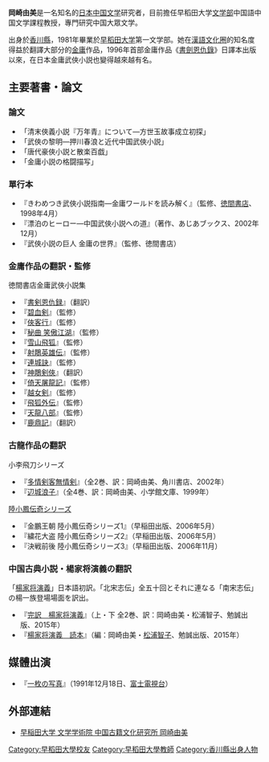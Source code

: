 {{blpunsourced|time=2017-03-11T18:12:05+00:00}}
'''岡崎由美'''{{BD|1958年||}}是一名知名的[[日本|日本]][[中国文学|中国文学]]研究者，目前擔任早稻田大学[[文学部|文学部]]中国語中国文学課程教授，專門研究中国大眾文学。

出身於[[香川縣|香川縣]]，1981年畢業於[[早稻田大学|早稻田大学]]第一文学部。她在[[漢語文化圈|漢語文化圈]]的知名度得益於翻譯大部分的[[金庸|金庸]]作品，1996年首部金庸作品《[[書劍恩仇錄|書劍恩仇錄]]》日譯本出版以來，在日本金庸武俠小説也變得越來越有名。

== 主要著書・論文 ==
=== 論文 ===
* 「清末俠義小説『万年青』について―方世玉故事成立初探」
* 「武俠の黎明―押川春浪と近代中国武俠小説」
* 「唐代豪俠小説と散楽百戯」
* 「金庸小説の格闘描写」

=== 單行本 ===
* 『きわめつき武俠小説指南―金庸ワールドを読み解く』（監修、[[徳間書店|徳間書店]]、1998年4月）
* 『漂泊のヒーロー―中国武俠小説への道』（著作、あじあブックス、2002年12月）
* 『武俠小説の巨人 金庸の世界』（監修、徳間書店）

=== 金庸作品の翻訳・監修 ===
; 徳間書店金庸武俠小説集
* 『[[書剣恩仇録|書剣恩仇録]]』（翻訳）
* 『[[碧血剣|碧血剣]]』（監修）
* 『[[侠客行|俠客行]]』（監修）
* 『[[秘曲_笑傲江湖|秘曲 笑傲江湖]]』（監修）
* 『[[雪山飛狐|雪山飛狐]]』（監修）
* 『[[射雕英雄伝|射鵰英雄伝]]』（監修）
* 『[[連城訣|連城訣]]』（監修）
* 『[[神雕剣侠|神鵰剣俠]]』（翻訳）
* 『[[倚天屠龍記|倚天屠龍記]]』（監修）
* 『[[越女剣|越女剣]]』（監修）
* 『[[飛狐外伝|飛狐外伝]]』（監修）
* 『[[天龍八部_(小説)|天龍八部]]』（監修）
* 『[[鹿鼎記|鹿鼎記]]』（翻訳）

=== 古龍作品の翻訳 ===
; 小李飛刀シリーズ
* 『[[多情剣客無情剣|多情剣客無情剣]]』（全2巻、訳：岡崎由美、角川書店、2002年）
* 『[[辺城浪子|辺城浪子]]』（全4巻、訳：岡崎由美、小学館文庫、1999年）
; [[陸小鳳|陸小鳳伝奇]]シリーズ
* 『金鵬王朝 陸小鳳伝奇シリーズ1』（早稲田出版、2006年5月）
* 『繍花大盗 陸小鳳伝奇シリーズ2』（早稲田出版、2006年5月）
* 『決戦前後 陸小鳳伝奇シリーズ3』（早稲田出版、2006年11月）

=== 中国古典小説・楊家将演義の翻訳 ===
; 「[[楊家将演義|楊家将演義]]」日本語初訳。「北宋志伝」全五十回とそれに連なる「南宋志伝」の楊一族登場場面を訳出。
* 『[[完訳　楊家将演義|完訳　楊家将演義]]』（上・下 全2巻、訳：岡崎由美・松浦智子、勉誠出版、2015年）
* 『[[楊家将演義　読本|楊家将演義　読本]]』（編：岡崎由美・[[松浦智子|松浦智子]]、勉誠出版、2015年）

== 媒體出演 ==
* 『[[一枚の写真|一枚の写真]]』（1991年12月18日、[[富士電視台|富士電視台]]）

== 外部連結 ==
* [https://researchers.waseda.jp/profile/ja.205156b07b48bdd5a9b7bc21190e12d2.html 早稲田大学 文学学術院 中国古籍文化研究所 岡崎由美] {{Wayback|url=https://researchers.waseda.jp/profile/ja.205156b07b48bdd5a9b7bc21190e12d2.html |date=20190415044400 }}
{{DEFAULTSORT:Okazaki}}
[[Category:早稻田大學校友|Category:早稻田大學校友]]
[[Category:早稻田大學教師|Category:早稻田大學教師]]
[[Category:香川縣出身人物|Category:香川縣出身人物]]